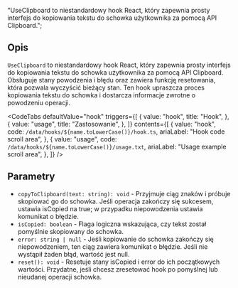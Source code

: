   "UseClipboard to niestandardowy hook React, który zapewnia prosty interfejs do kopiowania tekstu do schowka użytkownika za pomocą API Clipboard.";


<Heading title={name} color={roughNotationColor} />

## Opis

`UseClipboard` to niestandardowy hook React, który zapewnia prosty interfejs do kopiowania tekstu do schowka użytkownika za pomocą API Clipboard. Obsługuje stany powodzenia i błędu oraz zawiera funkcję resetowania, która pozwala wyczyścić bieżący stan. Ten hook upraszcza proces kopiowania tekstu do schowka i dostarcza informacje zwrotne o powodzeniu operacji.

<Separator className="my-5" aria-hidden="true" />

<CodeTabs
  defaultValue="hook"
  triggers={[
    {
      value: "hook",
      title: "Hook",
    },
    {
      value: "usage",
      title: "Zastosowanie",
    },
  ]}
  contents={[
    {
      value: "hook",
      code: `/data/hooks/${name.toLowerCase()}/hook.ts`,
      ariaLabel: "Hook code scroll area",
    },
    {
      value: "usage",
      code: `/data/hooks/${name.toLowerCase()}/usage.txt`,
      ariaLabel: "Usage example scroll area",
    },
  ]}
/>

## Parametry

- `copyToClipboard(text: string): void` - Przyjmuje ciąg znaków i próbuje skopiować go do schowka. Jeśli operacja zakończy się sukcesem, ustawia isCopied na true; w przypadku niepowodzenia ustawia komunikat o błędzie.
- `isCopied: boolean` - Flaga logiczna wskazująca, czy tekst został pomyślnie skopiowany do schowka.
- `error: string | null` - Jeśli kopiowanie do schowka zakończy się niepowodzeniem, ten ciąg zawiera komunikat o błędzie. Jeśli nie wystąpił żaden błąd, wartość jest null.
- `reset(): void` - Resetuje stany isCopied i error do ich początkowych wartości. Przydatne, jeśli chcesz zresetować hook po pomyślnej lub nieudanej operacji schowka.
